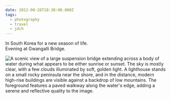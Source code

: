 ```yaml
---
date: 2012-08-26T18:30:00.000Z
tags:
  - photography
  - travel
  - jdch
---
```

In South Korea for a new season of life.<br/>
Evening at Gwangalli Bridge.

![A scenic view of a large suspension bridge extending across a body of water during what appears to be either sunrise or sunset. The sky is mostly clear, with a few clouds illuminated by soft, golden light. A lighthouse stands on a small rocky peninsula near the shore, and in the distance, modern high-rise buildings are visible against a backdrop of low mountains. The foreground features a paved walkway along the water's edge, adding a serene and reflective quality to the image.](/assets/photos/20120826-IMG_1698.jpg)
